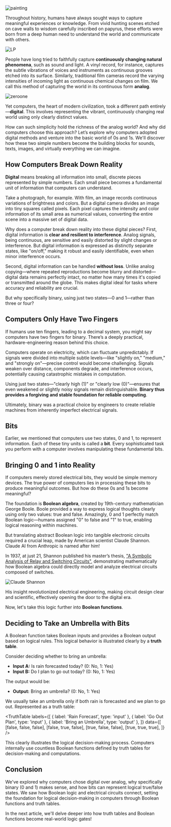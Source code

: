 


<Image src={painting} alt="painting" className="object-cover w-full h-[180px]"/>

Throughout history, humans have always sought ways to capture meaningful experiences or knowledge. From vivid hunting scenes etched on cave walls to wisdom carefully inscribed on papyrus, these efforts were born from a deep human need to understand the world and communicate with others.

<Image src={lp} alt="LP" className="object-cover w-full h-[180px]"/>

People have long tried to faithfully capture **continuously changing natural phenomena**, such as sound and light. A vinyl record, for instance, captures the subtle vibrations of voices and instruments as continuous grooves etched into its surface. Similarly, traditional film cameras record the varying intensities of incoming light as continuous chemical changes on film. We call this method of capturing the world in its continuous form **analog**.

<Image src={zeroone} alt="zeroone" className="object-cover w-full h-[180px]"/>

Yet computers, the heart of modern civilization, took a different path entirely—**digital**. This involves representing the vibrant, continuously changing real world using only clearly distinct values.

How can such simplicity hold the richness of the analog world? And why did computers choose this approach? Let’s explore why computers adopted digital methods and venture into the basic world of 0s and 1s. We'll discover how these two simple numbers become the building blocks for sounds, texts, images, and virtually everything we can imagine.

## How Computers Break Down Reality

**Digital** means breaking all information into small, discrete pieces represented by simple numbers. Each small piece becomes a fundamental unit of information that computers can understand.

Take a photograph, for example. With film, an image records continuous variations of brightness and colors. But a digital camera divides an image into tiny squares called pixels. Each pixel captures the intensity and color information of its small area as numerical values, converting the entire scene into a massive set of digital data.

<PixelateImage />

Why does a computer break down reality into these digital pieces? First, digital information is **clear and resilient to interference**. Analog signals, being continuous, are sensitive and easily distorted by slight changes or interference. But digital information is expressed as distinctly separate states, like "on/off," making it robust and easily identifiable, even when minor interference occurs.

Second, digital information can be handled **without loss**. Unlike analog copying—where repeated reproductions become blurry and distorted—digital data remains perfectly intact, no matter how many times it's copied or transmitted around the globe. This makes digital ideal for tasks where accuracy and reliability are crucial.

But why specifically binary, using just two states—0 and 1—rather than three or four?

## Computers Only Have Two Fingers

If humans use ten fingers, leading to a decimal system, you might say computers have two fingers for binary. There’s a deeply practical, hardware-engineering reason behind this choice.

Computers operate on electricity, which can fluctuate unpredictably. If signals were divided into multiple subtle levels—like "slightly on," "medium," and "strongly on"—precise control would become challenging. Signals weaken over distance, components degrade, and interference occurs, potentially causing catastrophic mistakes in computation.

Using just two states—"clearly high (1)" or "clearly low (0)"—ensures that even weakened or slightly noisy signals remain distinguishable. **Binary thus provides a forgiving and stable foundation for reliable computing**.

<SignalComparison />

Ultimately, binary was a practical choice by engineers to create reliable machines from inherently imperfect electrical signals.

## Bits

Earlier, we mentioned that computers use two states, 0 and 1, to represent information. Each of these tiny units is called a **bit**. Every sophisticated task you perform with a computer involves manipulating these fundamental bits.

## Bringing 0 and 1 into Reality

If computers merely stored electrical bits, they would be simple memory devices. The true power of computers lies in processing these bits to produce meaningful outcomes. But how do these 0s and 1s become meaningful?

The foundation is **Boolean algebra**, created by 19th-century mathematician George Boole. Boole provided a way to express logical thoughts clearly using only two values: true and false. Amazingly, 0 and 1 perfectly match Boolean logic—humans assigned "0" to false and "1" to true, enabling logical reasoning within machines.

But translating abstract Boolean logic into tangible electronic circuits required a crucial leap, made by American scientist Claude Shannon. Claude AI from Anthropic is named after him!

In 1937, at just 21, Shannon published his master’s thesis, ["A Symbolic Analysis of Relay and Switching Circuits"](/cs/shannon38.pdf), demonstrating mathematically how Boolean algebra could directly model and analyze electrical circuits composed of switches.

<Image src={shannon} alt="Claude Shannon" />

His insight revolutionized electrical engineering, making circuit design clear and scientific, effectively opening the door to the digital era.

Now, let's take this logic further into **Boolean functions**.

## Deciding to Take an Umbrella with Bits

A Boolean function takes Boolean inputs and provides a Boolean output based on logical rules. This logical behavior is illustrated clearly by a **truth table**.

Consider deciding whether to bring an umbrella:

* **Input A:** Is rain forecasted today? (0: No, 1: Yes)
* **Input B:** Do I plan to go out today? (0: No, 1: Yes)

The output would be:

* **Output:** Bring an umbrella? (0: No, 1: Yes)

We usually take an umbrella only if both rain is forecasted and we plan to go out. Represented as a truth table:

<TruthTable
  labels={[
    { label: 'Rain Forecast', type: 'input' },
    { label: 'Go Out Plan', type: 'input' },
    { label: 'Bring an Umbrella', type: 'output' },
  ]}
  data={[
    [false, false, false],
    [false, true, false],
    [true, false, false],
    [true, true, true],
  ]}
/>

This clearly illustrates the logical decision-making process. Computers internally use countless Boolean functions defined by truth tables for decision-making and computations.

## Conclusion

We've explored why computers chose digital over analog, why specifically binary (0 and 1) makes sense, and how bits can represent logical true/false states. We saw how Boolean logic and electrical circuits connect, setting the foundation for logical decision-making in computers through Boolean functions and truth tables.

In the next article, we'll delve deeper into how truth tables and Boolean functions become real-world logic gates!
